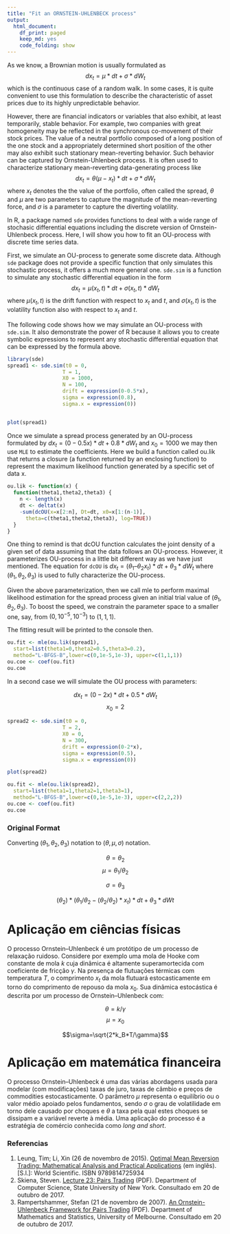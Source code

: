 ```yaml
---
title: "Fit an ORNSTEIN-UHLENBECK process"
output:
  html_document:
    df_print: paged
    keep_md: yes
    code_folding: show
---
```


As we know, a Brownian motion is usually formulated as $$dx_t = \mu*dt+\sigma*dW_t$$ which is the continuous case of a random walk. In some cases, it is quite convenient to use this formulation to describe the characteristic of asset prices due to its highly unpredictable behavior.

However, there are financial indicators or variables that also exhibit, at least temporarily, stable behavior. For example, two companies with great homogeneity may be reflected in the synchronous co-movement of their stock prices. The value of a neutral portfolio composed of a long position of the one stock and a appropriately determined short position of the other may also exhibit such stationary mean-reverting behavior. Such behavior can be captured by Ornstein-Uhlenbeck process. It is often used to characterize stationary mean-reverting data-generating process like $$dx_t = \theta (\mu-x_t)*dt + \sigma*dW_t$$ where $x_t$ denotes the the value of the portfolio, often called the spread, $\theta$ and $\mu$ are two parameters to capture the magnitude of the mean-reverting force, and $\sigma$ is a parameter to capture the diverting volatility.

In R, a package named `sde` provides functions to deal with a wide range of stochasic differential equations including the discrete version of Ornstein-Uhlenbeck process. Here, I will show you how to fit an OU-process with discrete time series data.

First, we simulate an OU-process to generate some discrete data. Although `sde` package does not provide a specific function that only simulates this stochastic process, it offers a much more general one. `sde.sim` is a function to simulate any stochastic differential equation in the form $$dx_t = \mu(x_t,t)*dt + \sigma(x_t,t)*dW_t$$ where $\mu(x_t,t)$ is the drift function with respect to $x_t$ and $t$, and $\sigma(x_t,t)$ is the volatility function also with respect to $x_t$ and $t$.

The following code shows how we may simulate an OU-process with `sde.sim`. It also demonstrate the power of R because it allows you to create symbolic expressions to represent any stochastic differential equation that can be expressed by the formula above.

```r

library(sde)
spread1 <- sde.sim(t0 = 0,
                  T = 1,
                  X0 = 1000,
                  N = 100,
                  drift = expression(0-0.5*x),
                  sigma = expression(0.8),
                  sigma.x = expression(0))


plot(spread1)

```

Once we simulate a spread process generated by an OU-process formulated by $dx_t = (0-0.5x)*dt + 0.8*dW_t$ and $x_0=1000$ we may then use `MLE` to estimate the coefficients. Here we build a function called ou.lik that returns a closure (a function returned by an enclosing function) to represent the maximum likelihood function generated by a specific set of data x.

```r
ou.lik <- function(x) {
  function(theta1,theta2,theta3) {
    n <- length(x)
    dt <- deltat(x)
    -sum(dcOU(x=x[2:n], Dt=dt, x0=x[1:(n-1)],
      theta=c(theta1,theta2,theta3), log=TRUE))
  }
}
```

One thing to remind is that dcOU function calculates the joint density of a given set of data assuming that the data follows an OU-process. However, it parameterizes OU-process in a little bit different way as we have just mentioned. The equation for `dcOU` is $dx_t = (\theta_1 – \theta_2 x_t)*dt + \theta_3*dW_t$ where $(\theta_1,\theta_2,\theta_3)$ is used to fully characterize the OU-process.

Given the above parameterization, then we call mle to perform maximal likelihood estimation for the spread process given an initial trial value of $(\theta_1,\theta_2,\theta_3)$. To boost the speed, we constrain the parameter space to a smaller one, say, from $(0,10^{-5},10^{-3})$ to $(1,1,1)$.

The fitting result will be printed to the console then.

```r
ou.fit <- mle(ou.lik(spread1),
  start=list(theta1=0,theta2=0.5,theta3=0.2),
  method="L-BFGS-B",lower=c(0,1e-5,1e-3), upper=c(1,1,1))
ou.coe <- coef(ou.fit)
ou.coe
```

In a second case we will simulate the OU process with parameters:

$$dx_t = (0-2x)*dt + 0.5*dW_t$$ 
$$x_0=2$$

```r
spread2 <- sde.sim(t0 = 0,
                  T = 2,
                  X0 = 0,
                  N = 300,
                  drift = expression(0-2*x),
                  sigma = expression(0.5),
                  sigma.x = expression(0))

plot(spread2)

ou.fit <- mle(ou.lik(spread2),
  start=list(theta1=1,theta2=1,theta3=1),
  method="L-BFGS-B",lower=c(0,1e-5,1e-3), upper=c(2,2,2))
ou.coe <- coef(ou.fit)
ou.coe
```

### Original Format

Converting $(\theta_1,\theta_2,\theta_3)$ notation to $(\theta, \mu, \sigma)$ notation.

$$\theta = \theta_2$$
$$\mu=\theta_1/\theta_2$$

$$\sigma=\theta_3$$

$$ (\theta_2)*(\theta_1/\theta_2 - (\theta_2/\theta_2)*x_t) * dt + \theta_3 * dWt $$



# Aplicação em ciências físicas

O processo Ornstein–Uhlenbeck é um protótipo de um processo de relaxação ruidoso. Considere por exemplo uma mola de Hooke com constante de mola $k$ cuja dinâmica é altamente superamortecida com coeficiente de fricção $\gamma$. Na presença de flutuações térmicas com temperatura $T$, o comprimento $x_t$ da mola flutuará estocasticamente em torno do comprimento de repouso da mola $x_0$. Sua dinâmica estocástica é descrita por um processo de Ornstein–Uhlenbeck com:

$$\theta=k/\gamma$$
$$\mu=x_0$$

$$\sigma=\sqrt{2*k_B*T/\gamma}$$

# Aplicação em matemática financeira

O processo Ornstein–Uhlenbeck é uma das várias abordagens usada para modelar (com modificações) taxas de juro, taxas de câmbio e preços de commodities estocasticamente. O parâmetro $\mu$ representa o equilíbrio ou o valor médio apoiado pelos fundamentos, sendo $\sigma$ o grau de volatilidade em torno dele causado por choques e $\theta$ a taxa pela qual estes choques se dissipam e a variável reverte à média. Uma aplicação do processo é a estratégia de comércio conhecida como *long and short*.

### Referencias

1. Leung, Tim; Li, Xin (26 de novembro de 2015). [Optimal Mean Reversion Trading: Mathematical Analysis and Practical Applications](https://books.google.com.br/books/about/Optimal_Mean_Reversion_Trading.html?id=b2HFCwAAQBAJ&redir_esc=y) (em inglês). [S.l.]: World Scientific. ISBN 9789814725934
1. Skiena, Steven. [Lecture 23: Pairs Trading](http://www3.cs.stonybrook.edu/~skiena/691/lectures/lecture23.pdf) (PDF). Department of Computer Science, State University of New York. Consultado em 20 de outubro de 2017.
1. Rampertshammer, Stefan (21 de novembro de 2007). [An Ornstein-Uhlenbeck Framework for Pairs Trading](http://www.ms.unimelb.edu.au/publications/RampertshammerStefan.pdf) (PDF). Department of Mathematics and Statistics, University of Melbourne. Consultado em 20 de outubro de 2017.